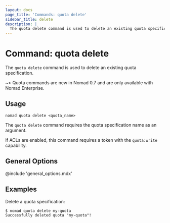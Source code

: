 ```yaml
---
layout: docs
page_title: 'Commands: quota delete'
sidebar_title: delete
description: |
  The quota delete command is used to delete an existing quota specification.
---
```


# Command: quota delete

The `quota delete` command is used to delete an existing quota specification.

~> Quota commands are new in Nomad 0.7 and are only available with Nomad
Enterprise.

## Usage

```plaintext
nomad quota delete <quota_name>
```

The `quota delete` command requires the quota specification name as an argument.

If ACLs are enabled, this command requires a token with the `quota:write`
capability.

## General Options

@include 'general_options.mdx'

## Examples

Delete a quota specification:

```shell-session
$ nomad quota delete my-quota
Successfully deleted quota "my-quota"!
```
